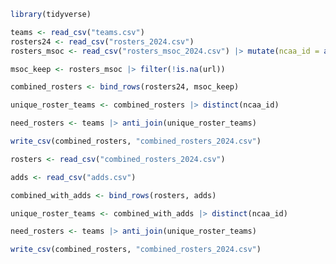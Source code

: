 ```r
library(tidyverse)
```

```r

teams <- read_csv("teams.csv")
rosters24 <- read_csv("rosters_2024.csv")
rosters_msoc <- read_csv("rosters_msoc_2024.csv") |> mutate(ncaa_id = as.numeric(ncaa_id))

msoc_keep <- rosters_msoc |> filter(!is.na(url))

combined_rosters <- bind_rows(rosters24, msoc_keep)

unique_roster_teams <- combined_rosters |> distinct(ncaa_id)

need_rosters <- teams |> anti_join(unique_roster_teams)

write_csv(combined_rosters, "combined_rosters_2024.csv")

```


```r

rosters <- read_csv("combined_rosters_2024.csv")

adds <- read_csv("adds.csv")

combined_with_adds <- bind_rows(rosters, adds)

unique_roster_teams <- combined_with_adds |> distinct(ncaa_id)

need_rosters <- teams |> anti_join(unique_roster_teams)

write_csv(combined_rosters, "combined_rosters_2024.csv")
```

